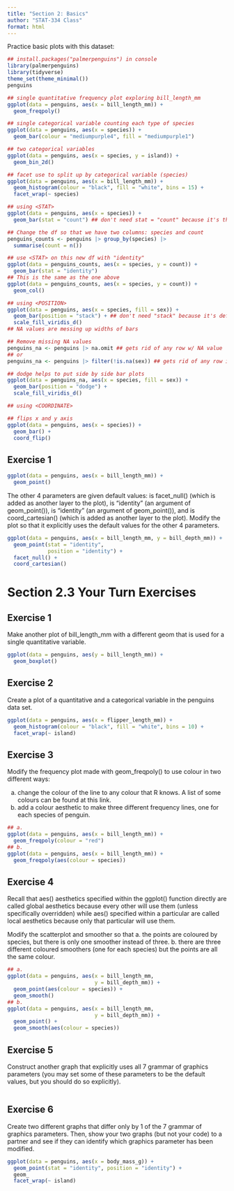 ```yaml
---
title: "Section 2: Basics"
author: "STAT-334 Class"
format: html
---
```


Practice basic plots with this dataset:
```r
## install.packages("palmerpenguins") in console
library(palmerpenguins)
library(tidyverse)
theme_set(theme_minimal())
penguins

## single quantitative frequency plot exploring bill_length_mm
ggplot(data = penguins, aes(x = bill_length_mm)) +
  geom_freqpoly()

## single categorical variable counting each type of species
ggplot(data = penguins, aes(x = species)) +
  geom_bar(colour = "mediumpurple4", fill = "mediumpurple1")

## two categorical variables
ggplot(data = penguins, aes(x = species, y = island)) +
  geom_bin_2d()

## facet use to split up by categorical variable (species)
ggplot(data = penguins, aes(x = bill_length_mm)) +
  geom_histogram(colour = "black", fill = "white", bins = 15) +
  facet_wrap(~ species)

## using <STAT>
ggplot(data = penguins, aes(x = species)) +
  geom_bar(stat = "count") ## don't need stat = "count" because it's the default.

## Change the df so that we have two columns: species and count
penguins_counts <- penguins |> group_by(species) |>
  summarise(count = n())

## use <STAT> on this new df with "identity"
ggplot(data = penguins_counts, aes(x = species, y = count)) +
  geom_bar(stat = "identity")
## This is the same as the one above
ggplot(data = penguins_counts, aes(x = species, y = count)) +
  geom_col()

## using <POSITION>
ggplot(data = penguins, aes(x = species, fill = sex)) +
  geom_bar(position = "stack") + ## don't need "stack" because it's default
  scale_fill_viridis_d()
## NA values are messing up widths of bars

## Remove missing NA values
penguins_na <- penguins |> na.omit ## gets rid of any row w/ NA value
## or
penguins_na <- penguins |> filter(!is.na(sex)) ## gets rid of any row in sex col w/ NA value

## dodge helps to put side by side bar plots
ggplot(data = penguins_na, aes(x = species, fill = sex)) +
  geom_bar(position = "dodge") + 
  scale_fill_viridis_d()

## using <COORDINATE>

## flips x and y axis
ggplot(data = penguins, aes(x = species)) + 
  geom_bar() +
  coord_flip() 
```

## Exercise 1
```r
ggplot(data = penguins, aes(x = bill_length_mm)) +
  geom_point()
```

The other 4 parameters are given default values: <FACET> is facet_null() (which is added as another layer to the plot), <STAT> is "identity" (an argument of geom_point()), <POSITION> is "identity" (an argument of geom_point()), and <COORDINATE_FUNCTION> is coord_cartesian() (which is added as another layer to the plot). Modify the plot so that it explicitly uses the default values for the other 4 parameters.

```r
ggplot(data = penguins, aes(x = bill_length_mm, y = bill_depth_mm)) +
  geom_point(stat = "identity", 
             position = "identity") +
  facet_null() +
  coord_cartesian()
```

# Section 2.3 Your Turn Exercises

## Exercise 1
Make another plot of bill_length_mm with a different geom that is used for a single quantitative variable.
```r
ggplot(data = penguins, aes(y = bill_length_mm)) +
  geom_boxplot()
```

## Exercise 2
Create a plot of a quantitative and a categorical variable in the penguins data set.
```r
ggplot(data = penguins, aes(x = flipper_length_mm)) +
  geom_histogram(colour = "black", fill = "white", bins = 10) +
  facet_wrap(~ island)
```


## Exercise 3
Modify the frequency plot made with geom_freqpoly() to use colour in two different ways:

  a. change the colour of the line to any colour that R knows. A list of some colours can be found at this link.
  b. add a colour aesthetic to make three different frequency lines, one for each species of penguin.
```r
## a.
ggplot(data = penguins, aes(x = bill_length_mm)) +
  geom_freqpoly(colour = "red")
## b.
ggplot(data = penguins, aes(x = bill_length_mm)) +
  geom_freqpoly(aes(colour = species))
```

## Exercise 4
Recall that aes() aesthetics specified within the ggplot() function directly are called global aesthetics because every other <GEOM> will use them (unless specifically overridden) while aes() specified within a particular <GEOM> are called local aesthetics because only that particular <GEOM> will use them.

Modify the scatterplot and smoother so that
  a. the points are coloured by species, but there is only one smoother instead of three.
  b. there are three different coloured smoothers (one for each species) but the points are all the same colour.
```r
## a. 
ggplot(data = penguins, aes(x = bill_length_mm,
                            y = bill_depth_mm)) +
  geom_point(aes(colour = species)) + 
  geom_smooth()
## b.
ggplot(data = penguins, aes(x = bill_length_mm,
                            y = bill_depth_mm)) +
  geom_point() + 
  geom_smooth(aes(colour = species))
```

## Exercise 5
Construct another graph that explicitly uses all 7 grammar of graphics parameters (you may set some of these parameters to be the default values, but you should do so explicitly).
```r

```

## Exercise 6
Create two different graphs that differ only by 1 of the 7 grammar of graphics parameters. Then, show your two graphs (but not your code) to a partner and see if they can identify which graphics parameter has been modified.
```r
ggplot(data = penguins, aes(x = body_mass_g)) +
  geom_point(stat = "identity", position = "identity") +
  geom_
  facet_wrap(~ island)
  
  

```








